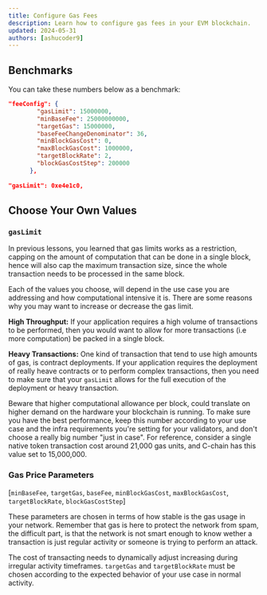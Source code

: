 ```yaml
---
title: Configure Gas Fees
description: Learn how to configure gas fees in your EVM blockchain.
updated: 2024-05-31
authors: [ashucoder9]
---
```


## Benchmarks

You can take these numbers below as a benchmark:

```json
"feeConfig": {
        "gasLimit": 15000000,
        "minBaseFee": 25000000000,
        "targetGas": 15000000,
        "baseFeeChangeDenominator": 36,
        "minBlockGasCost": 0,
        "maxBlockGasCost": 1000000,
        "targetBlockRate": 2,
        "blockGasCostStep": 200000
      },
        
"gasLimit": 0xe4e1c0,
```

## Choose Your Own Values

### `gasLimit`

In previous lessons, you learned that gas limits works as a restriction, capping on the amount of computation that can be done in a single block, hence will also cap the maximum transaction size, since the whole transaction needs to be processed in the same block.

Each of the values you choose, will depend in the use case you are addressing and how computational intensive it is. There are some reasons why you may want to increase or decrease the gas limit. 

**High Throughput:** If your application requires a high volume of transactions to be performed, then you would want to allow for more transactions (i.e more computation) be packed in a single block. 

**Heavy Transactions:** One kind of transaction that tend to use high amounts of gas, is contract deployments. If your application requires the deployment of really heave contracts or to perform complex transactions, then you need to make sure that your `gasLimit` allows for the full execution of the deployment or heavy transaction.

Beware that higher computational allowance per block, could translate on higher demand on the hardware your blockchain is running. To make sure you have the best performance, keep this number according to your use case and the infra requirements you're setting for your validators, and don't choose a really big number "just in case". For reference, consider a single native token transaction cost around 21,000 gas units, and C-chain has this value set to 15,000,000.

### Gas Price Parameters

[`minBaseFee`, `targetGas`, `baseFee`, `minBlockGasCost`, `maxBlockGasCost`, `targetBlockRate`, `blockGasCostStep`]

These parameters are chosen in terms of how stable is the gas usage in your network. Remember that gas is here to protect the network from spam, the difficult part, is that the network is not smart enough to know wether a transaction is just regular activity or someone is trying to perform an attack.

The cost of transacting needs to dynamically adjust increasing during irregular activity timeframes. `targetGas` and `targetBlockRate` must be chosen according to the expected behavior of your use case in normal activity. 